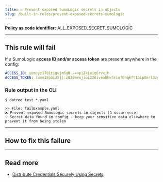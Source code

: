 ```yaml
---
title: ☑️ Prevent exposed SumoLogic secrets in objects
slug: /built-in-rules/prevent-exposed-secrets-sumologic
---
```



<CommonOverview />

**Policy as code identifier:** ALL_EXPOSED_SECRET_SUMOLOGIC

---

## This rule will fail

If a SumoLogic **access ID and/or access token** are present anywhere in the config:

```yaml
ACCESS_ID: sumoyz1701tigvjm5g8.-=>pi2kieiq6rvxjh
ACCESS_TOKEN: sumo18pbiz5||:z039evojioi226iveobhw3riof0hqkft13ip8mrl3zgnedf99doa3qwtysa9ijqm`
```

### Rule output in the CLI

```terminal
$ datree test *.yaml

>> File: failExample.yaml
❌ Prevent exposed SumoLogic secrets in objects [1 occurrence]
💡 Secret data found in config - keep your sensitive data elsewhere to prevent it from being stolen 
```

---

## How to fix this failure

<CommonHowToFix />

---

## Read more

- [Distribute Credentials Securely Using Secrets](https://kubernetes.io/docs/tasks/inject-data-application/distribute-credentials-secure/)
